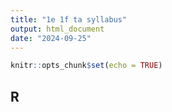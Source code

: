 ```yaml
---
title: "1e 1f ta syllabus"
output: html_document
date: "2024-09-25"
---
```


```r
knitr::opts_chunk$set(echo = TRUE)
```

## R 
